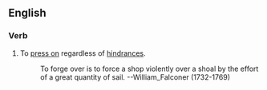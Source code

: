 ==English==

===Verb===
{{en-verb|inf=to [[forge]] [[over]]|forges over|forging over|forged over}}

# {{nautical}} To [[press on]] regardless of [[hindrance]]s.
#:To forge over is to force a shop violently over a shoal by the effort of a great quantity of sail. --William_Falconer (1732-1769)